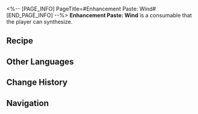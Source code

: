 <%-- [PAGE_INFO]
PageTitle=#Enhancement Paste: Wind#
[END_PAGE_INFO] --%>
{{Consumable Infobox
|id          = 402010
|image       = Item Enhancement Paste- Wind.png{{subst:void|<!--$UPLOAD:<<SpriteOutput/ItemFigures/402010.png>-<Item Enhancement Paste- Wind.png>-<Consumable Icons>>-->}}
|type        = Attack Consumables
|rarity      = 3
|effect      = Upon use, increases Wind DMG of all allies by 24% for the next battle.
|description = A cream made from a mixture of Path materials and other things.<br />Apply it to the right weapon to boost combat effectiveness.
|effectType  = 
|effectType2 = 
|effectType3 = 
|recipe      = {{cx|Source missing}}
|source1     = [[Omni-Synthesizer]]
|source2     = 
|source3     = 
}}
{{Description|''"Half the effort, double the result."''}}
'''Enhancement Paste: Wind''' is a consumable that the player can synthesize.

==Recipe==
{{Recipe
|type              = Synthesis
|group             = Consumable
|Gaseous Liquid    = 5
|Vortex of Wind    = 2
|Stone of The Hunt = 2
|sort              = Gaseous Liquid;Vortex of Wind;Stone of The Hunt
}}

==Other Languages==
{{Other Languages
|en   = Enhancement Paste: Wind
|zhs  = 强化膏：风
|zht  = 強化膏：風
|ja   = 強化軟膏：風
|ko   = 강화 연고: 바람
|es   = Crema potenciadora: Viento
|fr   = Pâte de renforcement du vent
|ru   = Паста ветряного усиления
|th   = Enhancement Paste: Wind
|vi   = Kem Cường Hóa: Phong
|de   = Verbesserungspaste: Wind
|id   = Enhancement Paste: Wind
|pt   = Pasta de Aprimoramento: Vento
}}

==Change History==
{{Change History|1.0}}

==Navigation==
{{Consumable Navbox}}